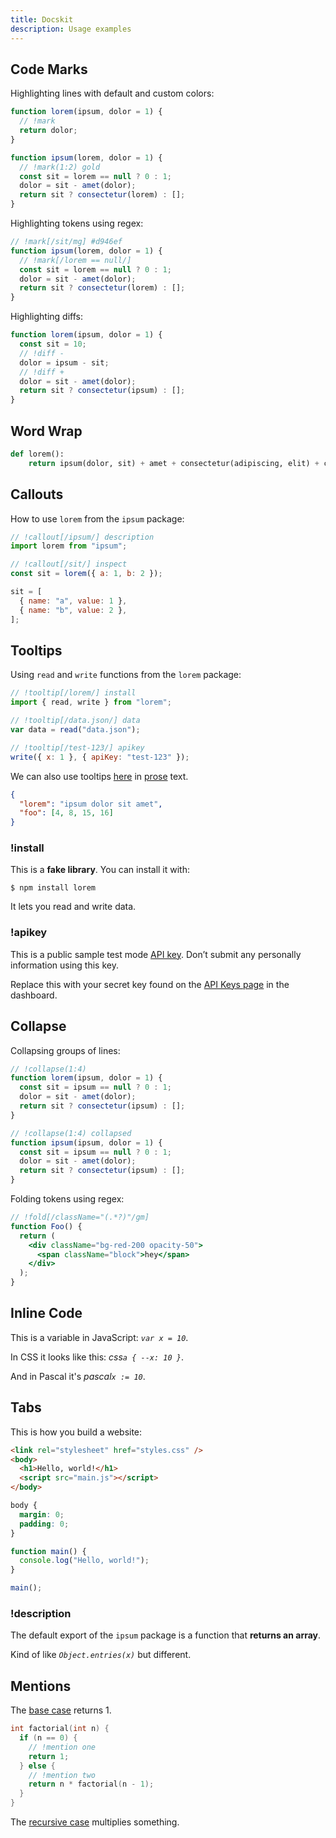 ```yaml
---
title: Docskit
description: Usage examples
---
```


## Code Marks

Highlighting lines with default and custom colors:

```js
function lorem(ipsum, dolor = 1) {
  // !mark
  return dolor;
}

function ipsum(lorem, dolor = 1) {
  // !mark(1:2) gold
  const sit = lorem == null ? 0 : 1;
  dolor = sit - amet(dolor);
  return sit ? consectetur(lorem) : [];
}
```

Highlighting tokens using regex:

```js
// !mark[/sit/mg] #d946ef
function ipsum(lorem, dolor = 1) {
  // !mark[/lorem == null/]
  const sit = lorem == null ? 0 : 1;
  dolor = sit - amet(dolor);
  return sit ? consectetur(lorem) : [];
}
```

Highlighting diffs:

```js
function lorem(ipsum, dolor = 1) {
  const sit = 10;
  // !diff -
  dolor = ipsum - sit;
  // !diff +
  dolor = sit - amet(dolor);
  return sit ? consectetur(ipsum) : [];
}
```

## Word Wrap

```py title="main.py" -w
def lorem():
    return ipsum(dolor, sit) + amet + consectetur(adipiscing, elit) + consectetur(adipiscing, elit) + consectetur(adipiscing, elit) + lorem(ipsum, dolor)
```

## Callouts

<WithNotes>

How to use `lorem` from the `ipsum` package:

```js title="index.js"
// !callout[/ipsum/] description
import lorem from "ipsum";

// !callout[/sit/] inspect
const sit = lorem({ a: 1, b: 2 });
```

```js !inspect
sit = [
  { name: "a", value: 1 },
  { name: "b", value: 2 },
];
```

## Tooltips

<WithNotes>

Using `read` and `write` functions from the `lorem` package:

```js title="demo.js"
// !tooltip[/lorem/] install
import { read, write } from "lorem";

// !tooltip[/data.json/] data
var data = read("data.json");

// !tooltip[/test-123/] apikey
write({ x: 1 }, { apiKey: "test-123" });
```

We can also use tooltips [here](tooltip "install") in [prose](tooltip "data")
text.

```json !data title="data.json"
{
  "lorem": "ipsum dolor sit amet",
  "foo": [4, 8, 15, 16]
}
```

### !install

This is a **fake library**. You can install it with:

```terminal
$ npm install lorem
```

It lets you read and write data.

### !apikey

This is a public sample test mode [API key](https://example.com). Don’t submit
any personally information using this key.

Replace this with your secret key found on the
[API Keys page](https://example.com) in the dashboard.

</WithNotes>

## Collapse

Collapsing groups of lines:

```js title="index.js"
// !collapse(1:4)
function lorem(ipsum, dolor = 1) {
  const sit = ipsum == null ? 0 : 1;
  dolor = sit - amet(dolor);
  return sit ? consectetur(ipsum) : [];
}

// !collapse(1:4) collapsed
function ipsum(ipsum, dolor = 1) {
  const sit = ipsum == null ? 0 : 1;
  dolor = sit - amet(dolor);
  return sit ? consectetur(ipsum) : [];
}
```

Folding tokens using regex:

```jsx
// !fold[/className="(.*?)"/gm]
function Foo() {
  return (
    <div className="bg-red-200 opacity-50">
      <span className="block">hey</span>
    </div>
  );
}
```

## Inline Code

This is a variable in JavaScript: _`var x = 10`_.

In CSS it looks like this: _css`a { --x: 10 }`_.

And in Pascal it's _pascal`x := 10`_.

## Tabs

This is how you build a website:

<CodeTabs>

```html !! title="index.html"
<link rel="stylesheet" href="styles.css" />
<body>
  <h1>Hello, world!</h1>
  <script src="main.js"></script>
</body>
```

```css !! title="styles.css"
body {
  margin: 0;
  padding: 0;
}
```

```js !! title="main.js"
function main() {
  console.log("Hello, world!");
}

main();
```

</CodeTabs>

### !description

The default export of the `ipsum` package is a function that **returns an
array**.

Kind of like _`Object.entries(x)`_ but different.

</WithNotes>

## Mentions

<WithMentions>

The [base case](mention:one) returns 1.

```cpp
int factorial(int n) {
  if (n == 0) {
    // !mention one
    return 1;
  } else {
    // !mention two
    return n * factorial(n - 1);
  }
}
```

The [recursive case](mention:two) multiplies something.

</WithMentions>
